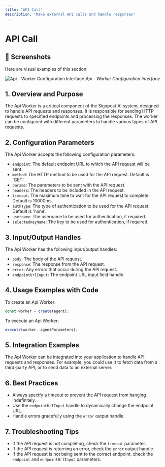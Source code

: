```yaml
---
title: "API Call"
description: "Make external API calls and handle responses"
---
```


# API Call

## 📸 Screenshots

Here are visual examples of this section:

![Api - Worker Configuration Interface](/images/screenshots/workers/api.png)
*Api - Worker Configuration Interface*




## 1. Overview and Purpose

The Api Worker is a critical component of the Signpost AI system, designed to handle API requests and responses. It is responsible for sending HTTP requests to specified endpoints and processing the responses. The worker can be configured with different parameters to handle various types of API requests.

## 2. Configuration Parameters

The Api Worker accepts the following configuration parameters:

- `endpoint`: The default endpoint URL to which the API request will be sent.
- `method`: The HTTP method to be used for the API request. Default is 'GET'.
- `params`: The parameters to be sent with the API request.
- `headers`: The headers to be included in the API request.
- `timeout`: The maximum time to wait for the API request to complete. Default is 10000ms.
- `authType`: The type of authentication to be used for the API request. Default is 'none'.
- `username`: The username to be used for authentication, if required.
- `selectedKeyName`: The key to be used for authentication, if required.

## 3. Input/Output Handles

The Api Worker has the following input/output handles:

- `body`: The body of the API request.
- `response`: The response from the API request.
- `error`: Any errors that occur during the API request.
- `endpointUrlInput`: The endpoint URL input field handle.

## 4. Usage Examples with Code

To create an Api Worker:

```javascript
const worker = create(agent);
```

To execute an Api Worker:

```javascript
execute(worker, agentParameters);
```

## 5. Integration Examples

The Api Worker can be integrated into your application to handle API requests and responses. For example, you could use it to fetch data from a third-party API, or to send data to an external server.

## 6. Best Practices

- Always specify a timeout to prevent the API request from hanging indefinitely.
- Use the `endpointUrlInput` handle to dynamically change the endpoint URL.
- Handle errors gracefully using the `error` output handle.

## 7. Troubleshooting Tips

- If the API request is not completing, check the `timeout` parameter.
- If the API request is returning an error, check the `error` output handle.
- If the API request is not being sent to the correct endpoint, check the `endpoint` and `endpointUrlInput` parameters.